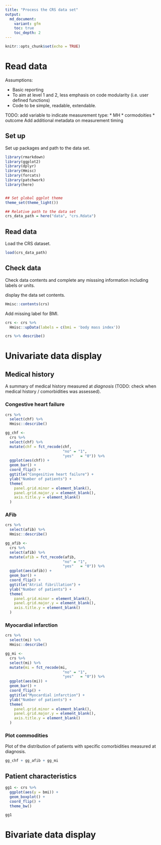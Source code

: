 ```yaml
---
title: "Process the CRS data set"
output:
  md_document:
    variant: gfm
    toc: true
    toc_depth: 2
---
```


```r
knitr::opts_chunk$set(echo = TRUE)
```


# Read data

Assumptions: 

* Basic reporting
* To aim at level 1 and 2, less emphasis on code modularity (i.e. user defined functions) 
* Code to be simple, readable, extendable. 



TODO: add variable to indicate measurement type:
* MH
* cormodoities
* outcome
Add additional metadata on measurement timing

## Set up

Set up packages and path to the data set. 

```r
library(rmarkdown)
library(ggplot2)
library(dplyr)
library(Hmisc)
library(forcats)
library(patchwork)
library(here)


## Set global ggplot theme
theme_set(theme_light())

## Relative path to the data set
crs_data_path = here("data", "crs.Rdata")
```

## Read data

Load the CRS dataset.

```r
load(crs_data_path)
```


## Check data

Check data contents and complete any misssing information including labels or units. 

display the data set contents. 

```r
Hmisc::contents(crs) 
```


Add missing label for BMI. 

```r
crs <- crs %>%
  Hmisc::upData(labels = c(bmi = 'body mass index'))
```

```r
crs %>% describe()
```




# Univariate data display

## Medical history

A summary of medical history measured at *diagnosis* (TODO: check when medical history / comorbidities was assessed). 

### Congestive heart failure

```r
crs %>% 
  select(chf) %>%
  Hmisc::describe()
```

```r
gg_chf <- 
  crs %>%
  select(chf) %>%
  mutate(chf = fct_recode(chf,
                          "no" = "1",
                          "yes"   = "0")) %>%
  ggplot(aes(chf)) +
  geom_bar() +
  coord_flip() +
  ggtitle("Congesitive heart failure") +
  ylab("Number of patients") +
  theme(
    panel.grid.minor = element_blank(),
    panel.grid.major.y = element_blank(),
    axis.title.y = element_blank()
  )
```


### AFib


```r
crs %>% 
  select(afib) %>%
  Hmisc::describe()
```

```r
gg_afib <- 
  crs %>%
  select(afib) %>%
  mutate(afib = fct_recode(afib,
                          "no" = "1",
                          "yes"   = "0")) %>%
  ggplot(aes(afib)) +
  geom_bar() +
  coord_flip() +
  ggtitle("Atrial fibrillation") +
  ylab("Number of patients") +
  theme(
    panel.grid.minor = element_blank(),
    panel.grid.major.y = element_blank(),
    axis.title.y = element_blank()
  )
```

### Myocardial infarction


```r
crs %>% 
  select(mi) %>%
  Hmisc::describe()
```

```r
gg_mi <- 
  crs %>%
  select(mi) %>%
  mutate(mi = fct_recode(mi,
                          "no" = "1",
                          "yes"   = "0")) %>%
  ggplot(aes(mi)) +
  geom_bar() +
  coord_flip() +
  ggtitle("Myocardial infarction") +
  ylab("Number of patients") +
  theme(
    panel.grid.minor = element_blank(),
    panel.grid.major.y = element_blank(),
    axis.title.y = element_blank()
  )
```



### Plot commodities 

Plot of the distribution of patients with specific comorbidities measured at diagnosis. 

```r
gg_chf + gg_afib + gg_mi
```




## Patient characteristics 

```r
gg1 <- crs %>%
  ggplot(aes(y = bmi)) +
  geom_boxplot() +
  coord_flip() +
  theme_bw()
```


```r
gg1 
```


# Bivariate data display
